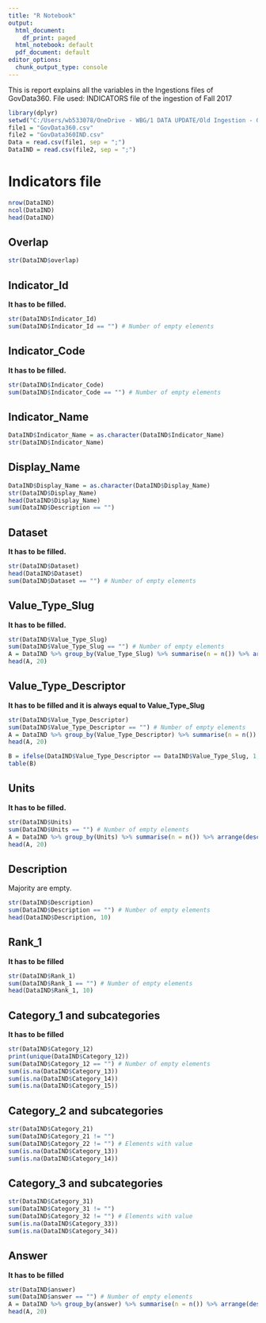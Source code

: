 ---
title: "R Notebook"
output:
  html_document:
    df_print: paged
  html_notebook: default
  pdf_document: default
editor_options: 
  chunk_output_type: console
---

This is report explains all the variables in the Ingestions files of GovData360.
File used: INDICATORS file of the ingestion of Fall 2017

```{r}
library(dplyr)
setwd("C:/Users/wb533078/OneDrive - WBG/1 DATA UPDATE/Old Ingestion - GovData360 10172017")
file1 = "GovData360.csv"
file2 = "GovData360IND.csv"
Data = read.csv(file1, sep = ";")
DataIND = read.csv(file2, sep = ";")
```

# Indicators file
```{r}
nrow(DataIND)
ncol(DataIND)
head(DataIND)
```

## Overlap
```{r}
str(DataIND$overlap)
```

## Indicator_Id
**It has to be filled.**
```{r}
str(DataIND$Indicator_Id)
sum(DataIND$Indicator_Id == "") # Number of empty elements
```

## Indicator_Code
**It has to be filled.**
```{r}
str(DataIND$Indicator_Code)
sum(DataIND$Indicator_Code == "") # Number of empty elements
```

## Indicator_Name

```{r}
DataIND$Indicator_Name = as.character(DataIND$Indicator_Name)
str(DataIND$Indicator_Name)
```

## Display_Name

```{r}
DataIND$Display_Name = as.character(DataIND$Display_Name)
str(DataIND$Display_Name)
head(DataIND$Display_Name)
sum(DataIND$Description == "")
```


## Dataset
**It has to be filled.**
```{r}
str(DataIND$Dataset)
head(DataIND$Dataset)
sum(DataIND$Dataset == "") # Number of empty elements
```

## Value_Type_Slug
**It has to be filled.**
```{r}
str(DataIND$Value_Type_Slug)
sum(DataIND$Value_Type_Slug == "") # Number of empty elements
A = DataIND %>% group_by(Value_Type_Slug) %>% summarise(n = n()) %>% arrange(desc(n))
head(A, 20)
```

## Value_Type_Descriptor
**It has to be filled and it is always equal to Value_Type_Slug**
```{r}
str(DataIND$Value_Type_Descriptor)
sum(DataIND$Value_Type_Descriptor == "") # Number of empty elements
A = DataIND %>% group_by(Value_Type_Descriptor) %>% summarise(n = n()) %>% arrange(desc(n))
head(A, 20)

B = ifelse(DataIND$Value_Type_Descriptor == DataIND$Value_Type_Slug, 1, 0)
table(B)
```

## Units
**It has to be filled.**
```{r}
str(DataIND$Units)
sum(DataIND$Units == "") # Number of empty elements
A = DataIND %>% group_by(Units) %>% summarise(n = n()) %>% arrange(desc(n))
head(A, 20)
```

## Description
Majority are empty.
```{r}
str(DataIND$Description)
sum(DataIND$Description == "") # Number of empty elements
head(DataIND$Description, 10)
```

## Rank_1
**It has to be filled**
```{r}
str(DataIND$Rank_1)
sum(DataIND$Rank_1 == "") # Number of empty elements
head(DataIND$Rank_1, 10)
```

## Category_1 and subcategories
**It has to be filled**
```{r}
str(DataIND$Category_12)
print(unique(DataIND$Category_12))
sum(DataIND$Category_12 == "") # Number of empty elements
sum(is.na(DataIND$Category_13))
sum(is.na(DataIND$Category_14))
sum(is.na(DataIND$Category_15))
```

## Category_2 and subcategories
```{r}
str(DataIND$Category_21)
sum(DataIND$Category_21 != "")
sum(DataIND$Category_22 != "") # Elements with value
sum(is.na(DataIND$Category_13))
sum(is.na(DataIND$Category_14))

```

## Category_3 and subcategories
```{r}
str(DataIND$Category_31)
sum(DataIND$Category_31 != "")
sum(DataIND$Category_32 != "") # Elements with value
sum(is.na(DataIND$Category_33))
sum(is.na(DataIND$Category_34))

```

## Answer
**It has to be filled**
```{r}
str(DataIND$answer)
sum(DataIND$answer == "") # Number of empty elements
A = DataIND %>% group_by(answer) %>% summarise(n = n()) %>% arrange(desc(n))
head(A, 20)
```







